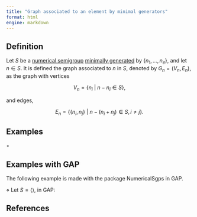```yaml
---
title: "Graph associated to an element by minimal generators"
format: html
engine: markdown
---
```



## Definition

Let $S$ be a [numerical semigroup](../Basic-concepts/Numerical-semigroup.qmd) [minimally generated](../Basic-concepts/Minimal-set-of-generators.qmd) by $\{n_1, \ldots, n_e\}$, and let $n \in S$. It is defined the graph associated to $n$ in $S$, denoted by $G_n = (V_n, E_n)$, as the graph with vertices

$$
V_n = \{n_i ~ | ~ n - n_i \in S\},
$$

and edges,

$$
E_n = \{\{n_i, n_j\} ~ | ~ n - (n_i + n_j) \in S, i \ne j\}.
$$


## Examples

$\circ$ 

## Examples with GAP

The following example is made with the package NumericalSgps in GAP.

$\diamond$ Let $S = \langle  \rangle$, in GAP:

## References
